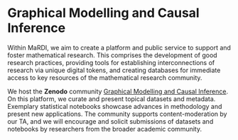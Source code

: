 # Graphical Modelling and Causal Inference {.unnumbered}

Within MaRDI, we aim to create a platform and public service to support and foster mathematical research. This comprises the development of good research practices, providing tools for establishing interconnections of research via unique digital tokens, and creating databases for immediate access to key resources of the mathematical research community.

We host the **Zenodo** community [Graphical Modelling and Causal Inference](https://zenodo.org/communities/mardigmci/records?q=&l=list&p=1&s=10). On this platform, we curate and present topical datasets and metadata. Exemplary statistical notebooks showcase advances in methodology and present new applications. The community supports content-moderation by our TA, and we will encourage and solicit submissions of datasets and notebooks by researchers from the broader academic community.
